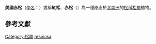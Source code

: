 {{Speciesbox
| image = Pinus resinosa.jpg
| status = LR/lc
| status_system = IUCN2.3
| status ref={{r|IUCN}}
| genus =Pinus subsect. Pinus
| species = resinosa
| authority = [[丹尼爾·索蘭德|Sol.]] ex {{le|William Aiton|William Aiton|Aiton}}
| synonyms = 
| range_map = Pinus resinosa range map 1.png
| range_map_caption = 美國赤松的分布地區圖
}}

'''美國赤松'''{{r|NAER}}（[[學名|學名]]：{{lang|la|''Pinus resinosa''}}）{{r|Moore|page1=66|dnr}}或稱'''紅松'''、'''赤松'''（{{lang-en|Red pine}}）為一種原產於[[北美洲|北美洲]]的[[松科|松科]][[松屬|松屬]]植物。{{r|Moore}}

== 參考文獻 ==
{{reflist|refs=
<ref name=NAER>[http://terms.naer.edu.tw/search/?q=Pinus+resinosa&field=ti&op=AND&group=&num=10 條目名稱翻譯]，台灣：國家教育研究院。</ref>
<ref name=dnr>[http://www.dnr.state.mn.us/snapshots/plants/redpine.html ''Red Pine Norway Pine''] - Minnesota Department of Natural Resources</ref>
<ref name=IUCN>{{IUCN2006|assessors=Conifer Specialist Group|year=1998|id=42410|title=Pinus resinosa|downloaded=12 May 2006}}</ref>
<ref name=Moore>{{cite book 
|last1=Moore|first1=Gerry
|last2=Kershner|first2=Bruce
|first3=Craig|last3=Tufts
|first4=Daniel|last4=Mathews
|first5=Gil |last5=Nelson
|last6=Spellenberg|first6=Richard
|last7=Thieret|first7=John W.
|first8=Terry|last8=Purinton
|last9=Block|first9=Andrew
|displayauthors=9
|title=''National Wildlife Federation Field Guide to Trees of North America''
|publisher={{tsl|en|Sterling Publishing}}
|location=[[New_York|New York]]
|date=May 9, 2008
|page=66
|isbn=978-1-4027-3875-3
| language= en
}}</ref>
}}

{{taxonbar}}
{{植物小作品}}
[[Category:松屬|Category:松屬]]
[[Category:油松亚组|resinosa]]
